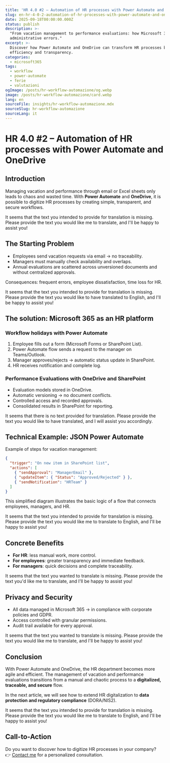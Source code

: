 ```yaml
---
title: 'HR 4.0 #2 – Automation of HR processes with Power Automate and OneDrive'
slug: en-hr-4-0-2-automation-of-hr-processes-with-power-automate-and-onedrive
date: 2025-09-18T00:00:00.000Z
status: publish
description: >-
  "From vacation management to performance evaluations: how Microsoft 365 can digitize HR processes and reduce
  administrative errors."
excerpt: >-
  Discover how Power Automate and OneDrive can transform HR processes by automating leave and evaluations for greater
  efficiency and transparency.
categories:
  - microsoft365
tags:
  - workflow
  - power-automate
  - ferie
  - valutazioni
ogImage: /posts/hr-workflow-automazione/og.webp
image: /posts/hr-workflow-automazione/card.webp
lang: en
sourceFile: insights/hr-workflow-automazione.mdx
sourceSlug: hr-workflow-automazione
sourceLang: it
---
```


# HR 4.0 #2 – Automation of HR processes with Power Automate and OneDrive

## Introduction

Managing vacation and performance through email or Excel sheets only leads to chaos and wasted time. With **Power Automate** and **OneDrive**, it is possible to digitize HR processes by creating simple, transparent, and secure workflows.

It seems that the text you intended to provide for translation is missing. Please provide the text you would like me to translate, and I'll be happy to assist you!

## The Starting Problem

* Employees send vacation requests via email → no traceability.
* Managers must manually check availability and overlaps.
* Annual evaluations are scattered across unversioned documents and without centralized approvals.

Consequences: frequent errors, employee dissatisfaction, time loss for HR.

It seems that the text you intended to provide for translation is missing. Please provide the text you would like to have translated to English, and I'll be happy to assist you!

## The solution: Microsoft 365 as an HR platform

### Workflow holidays with Power Automate

1. Employee fills out a form (Microsoft Forms or SharePoint List).
2. Power Automate flow sends a request to the manager on Teams/Outlook.
3. Manager approves/rejects → automatic status update in SharePoint.
4. HR receives notification and complete log.

### Performance Evaluations with OneDrive and SharePoint

* Evaluation models stored in OneDrive.
* Automatic versioning → no document conflicts.
* Controlled access and recorded approvals.
* Consolidated results in SharePoint for reporting.

It seems that there is no text provided for translation. Please provide the text you would like to have translated, and I will assist you accordingly.

## Technical Example: JSON Power Automate

Example of steps for vacation management:

```json
{
  "trigger": "On new item in SharePoint list",
  "actions": [
    { "sendApproval": "ManagerEmail" },
    { "updateItem": { "Status": "Approved/Rejected" } },
    { "sendNotification": "HRTeam" }
  ]
}
```



This simplified diagram illustrates the basic logic of a flow that connects employees, managers, and HR.

It seems that the text you intended to provide for translation is missing. Please provide the text you would like me to translate to English, and I'll be happy to assist you!

## Concrete Benefits

* **For HR**: less manual work, more control.
* **For employees**: greater transparency and immediate feedback.
* **For managers**: quick decisions and complete traceability.

It seems that the text you wanted to translate is missing. Please provide the text you'd like me to translate, and I'll be happy to assist you!

## Privacy and Security

* All data managed in Microsoft 365 → in compliance with corporate policies and GDPR.
* Access controlled with granular permissions.
* Audit trail available for every approval.

It seems that the text you wanted to translate is missing. Please provide the text you would like me to translate, and I'll be happy to assist you!

## Conclusion

With Power Automate and OneDrive, the HR department becomes more agile and efficient. The management of vacation and performance evaluations transitions from a manual and chaotic process to a **digitalized, traceable, and secure** flow.

In the next article, we will see how to extend HR digitalization to **data protection and regulatory compliance** (DORA/NIS2).

It seems that the text you intended to provide for translation is missing. Please provide the text you would like me to translate to English, and I'll be happy to assist you!

## Call-to-Action

Do you want to discover how to digitize HR processes in your company?  
👉 [Contact me](/contact) for a personalized consultation.